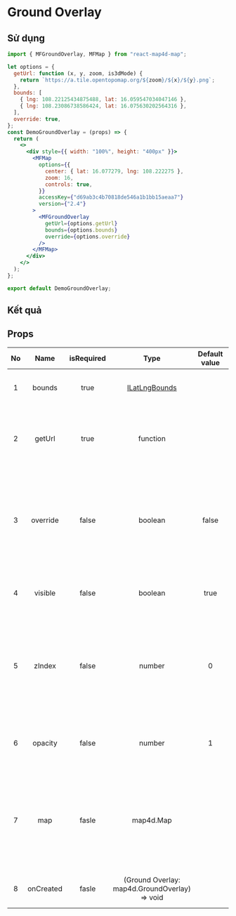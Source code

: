 # Ground Overlay

## Sử dụng

```jsx filename="demo.js" copy
import { MFGroundOverlay, MFMap } from "react-map4d-map";

let options = {
  getUrl: function (x, y, zoom, is3dMode) {
    return `https://a.tile.opentopomap.org/${zoom}/${x}/${y}.png`;
  },
  bounds: [
    { lng: 108.22125434875488, lat: 16.059547034047146 },
    { lng: 108.23086738586424, lat: 16.075630202564316 },
  ],
  override: true,
};
const DemoGroundOverlay = (props) => {
  return (
    <>
      <div style={{ width: "100%", height: "400px" }}>
        <MFMap
          options={{
            center: { lat: 16.077279, lng: 108.222275 },
            zoom: 16,
            controls: true,
          }}
          accessKey={"d69ab3c4b70818de546a1b1bb15aeaa7"}
          version={"2.4"}
        >
          <MFGroundOverlay
            getUrl={options.getUrl}
            bounds={options.bounds}
            override={options.override}
          />
        </MFMap>
      </div>
    </>
  );
};

export default DemoGroundOverlay;
```

## Kết quả


<DemoGroundOverLay />

## Props

| No  |   Name    | isRequired |                     Type                      | Default value |                                                       Description                                                       |
| :-: | :-------: | :--------: | :-------------------------------------------: | :-----------: | :---------------------------------------------------------------------------------------------------------------------: |
|  1  |  bounds   |    true    |                 [ILatLngBounds](https://docs.map4d.vn/map4d-map/web/v2.4/#/reference/coordinates?id=ilatlngbounds)                 |               |                                            Vùng hiển thị của Ground overlay                                             |
|  2  |  getUrl   |    true    |                   function                    |               |                       Hàm nhận vào 4 giá trị x, y, zoom, is3dModevà trả về đường dẫn đến map tile                       |
|  3  | override  |   false    |                    boolean                    |     false     |                 Nếu true thì sẽ không hiển thị Map4D tile và các đối tượng cảu Map4D trong khu vực của Ground overlay                     |
|  4  |  visible  |   false    |                    boolean                    |     true      |                                      Nếu là true thì Ground overlay sẽ được hiển thị                                      |
|  5  |  zIndex   |   false    |                    number                     |       0       | Chỉ định thứ tự chồng nhau giữa các Ground Overlay với nhau hoặc giữa Ground Overlay với các đối tượng khác trên bản đồ |
|  6  |  opacity  |   false    |                    number                     |       1       |                                  Độ trong suốt của Ground overlay. Có giá trị từ 0 đến 1                                  |
|  7  |    map    |   fasle    |                   map4d.Map                   |               |             Hiển thị Ground Overlay ở map nào, nếu không có sẽ hiển thị ở map gần nhất chứa Ground Overlay              |
|  8  | onCreated |   fasle    | (Ground Overlay: map4d.GroundOverlay) => void |               |                                            Event sau khi tạo Ground Overlay                                             |
